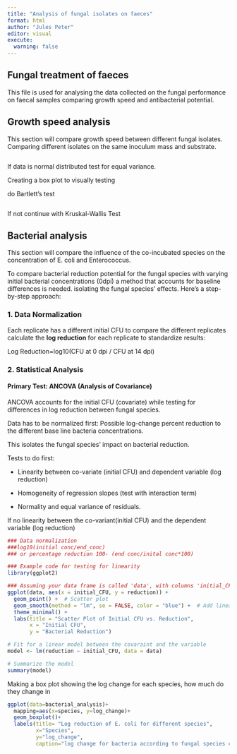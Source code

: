 ```yaml
---
title: "Analysis of fungal isolates on faeces"
format: html
author: "Jules Peter"
editor: visual
execute: 
  warning: false
---
```


## Fungal treatment of faeces

This file is used for analysing the data collected on the fungal performance on faecal samples comparing growth speed and antibacterial potential.

## Growth speed analysis

This section will compare growth speed between different fungal isolates. Comparing different isolates on the same inoculum mass and substrate.

```r


```

If data is normal distributed test for equal variance.

Creating a box plot to visually testing

do Bartlett's test

```         
```

If not continue with Kruskal-Wallis Test

## Bacterial analysis

This section will compare the influence of the co-incubated species on the concentration of E. coli and Enterococcus.

To compare bacterial reduction potential for the fungal species with varying initial bacterial concentrations (0dpi) a method that accounts for baseline differences is needed. isolating the fungal species' effects. Here's a step-by-step approach:

### **1. Data Normalization**

Each replicate has a different initial CFU to compare the different replicates calculate the **log reduction** for each replicate to standardize results:

Log Reduction=log⁡10(CFU at 0 dpi / CFU at 14 dpi)

### **2. Statistical Analysis**

#### **Primary Test: ANCOVA (Analysis of Covariance)**

ANCOVA accounts for the initial CFU (covariate) while testing for differences in log reduction between fungal species.

Data has to be normalized first: Possible log-change percent reduction to the different base line bacteria concentrations.

This isolates the fungal species' impact on bacterial reduction.

Tests to do first:

-   Linearity between co-variate (initial CFU) and dependent variable (log reduction)

-   Homogeneity of regression slopes (test with interaction term)

-   Normality and equal variance of residuals.

If no linearity between the co-variant(initial CFU) and the dependent variable (log reduction)

```r

### Data normalization
###log10(initial conc/end_conc)
### or percentage reduction 100- (end conc/inital conc*100)

### Example code for testing for linearity
library(ggplot2)

### Assuming your data frame is called 'data', with columns 'initial_CFU' and 'reduction'
ggplot(data, aes(x = initial_CFU, y = reduction)) +
  geom_point() +  # Scatter plot
  geom_smooth(method = "lm", se = FALSE, color = "blue") +  # Add linear regression line
  theme_minimal() +
  labs(title = "Scatter Plot of Initial CFU vs. Reduction",
       x = "Initial CFU",
       y = "Bacterial Reduction")

# Fit for a linear model between the covaraint and the variable
model <- lm(reduction ~ initial_CFU, data = data)

# Summarize the model
summary(model)

```

Making a box plot showing the log change for each species, how much do they change in

```r

ggplot(data=bacterial_analysis)+
  mapping=aes(x=species, y=log_change)+
  geom_boxplot()+
  labels(title= "Log reduction of E. coli for different species",
         x="Species",
         y="log_change",
         caption="log change for bacteria according to fungal species co-incubation")


```
